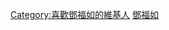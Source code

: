 {{Userbox
  |border-c = #000000
  |border-s = 1
  |id-c     = #ff00ff
  |id-s     = 10
  |id-fc    = #000000
  |info-c   = #ffc0cb
  |info-s   = 8
  |info-fc  = #000000
  |id       = [[File:鄧福如.JPG|42px]]
  |info     = 這個用戶喜歡'''[[鄧福如]]'''（阿福）。
}}<includeonly>[[Category:喜歡鄧福如的維基人]]</includeonly><noinclude>
[[Category:藝人用戶框模板|鄧福如]]
</noinclude>